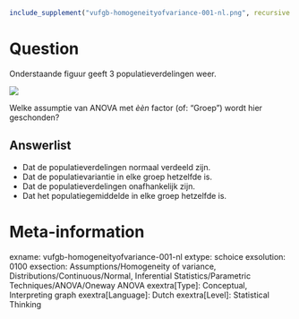 ```r
include_supplement("vufgb-homogeneityofvariance-001-nl.png", recursive = TRUE)
```

Question
========
  Onderstaande figuur geeft 3 populatieverdelingen weer.

![](vufgb-homogeneityofvariance-001-nl.png)

Welke assumptie van ANOVA met $\grave{e}\grave{e}n$ factor (of: "Groep") wordt hier geschonden?
  
Answerlist
----------
* Dat de populatieverdelingen normaal verdeeld zijn.
* Dat de populatievariantie in elke groep hetzelfde is.
* Dat de populatieverdelingen onafhankelijk zijn.
* Dat het populatiegemiddelde in elke groep hetzelfde is.

Meta-information
================
exname: vufgb-homogeneityofvariance-001-nl
extype: schoice
exsolution: 0100
exsection: Assumptions/Homogeneity of variance, Distributions/Continuous/Normal, Inferential Statistics/Parametric Techniques/ANOVA/Oneway ANOVA
exextra[Type]: Conceptual, Interpreting graph
exextra[Language]: Dutch
exextra[Level]: Statistical Thinking
